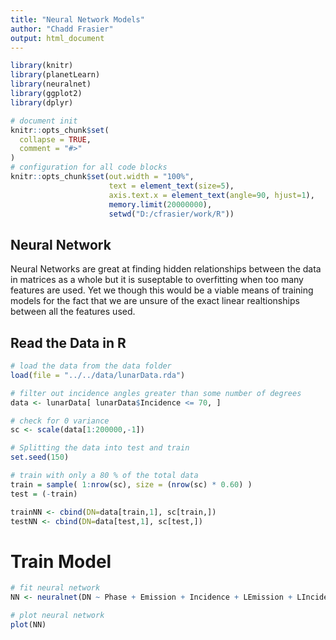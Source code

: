 ```yaml
---
title: "Neural Network Models"
author: "Chadd Frasier"
output: html_document
---
```


```r
library(knitr)
library(planetLearn)
library(neuralnet)
library(ggplot2)
library(dplyr)

# document init
knitr::opts_chunk$set(
  collapse = TRUE,
  comment = "#>"
)
# configuration for all code blocks
knitr::opts_chunk$set(out.width = "100%",
                      text = element_text(size=5),
                      axis.text.x = element_text(angle=90, hjust=1),
                      memory.limit(20000000),
                      setwd("D:/cfrasier/work/R"))
```
## Neural Network
Neural Networks are great at finding hidden relationships between the data in matrices as a whole but it is suseptable to overfitting when too many features are used. Yet we though this would be a viable means of training models for the fact that we are unsure of the exact linear realtionships between all the features used.

## Read the Data in R
```r
# load the data from the data folder
load(file = "../../data/lunarData.rda")

# filter out incidence angles greater than some number of degrees
data <- lunarData[ lunarData$Incidence <= 70, ]

# check for 0 variance
sc <- scale(data[1:200000,-1])

# Splitting the data into test and train
set.seed(150)

# train with only a 80 % of the total data
train = sample( 1:nrow(sc), size = (nrow(sc) * 0.60) )
test = (-train)

trainNN <- cbind(DN=data[train,1], sc[train,])
testNN <- cbind(DN=data[test,1], sc[test,])

```

# Train Model
```r
# fit neural network
NN <- neuralnet(DN ~ Phase + Emission + Incidence + LEmission + LIncidence + Lat + Long + SunAz + CraftAz, data=trainNN, hidden = c(12,6) , linear.output = TRUE )

# plot neural network
plot(NN)
```
